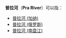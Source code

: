 {{disambig|Cat=三字地名消歧義}}
'''普拉河'''（'''Pra River'''）可以指：
*[[普拉河_(加纳)|普拉河 (加纳)]]
*[[普拉河_(俄罗斯)|普拉河 (俄罗斯)]]
*[[普拉河_(南盘江)|普拉河 (南盘江)]]